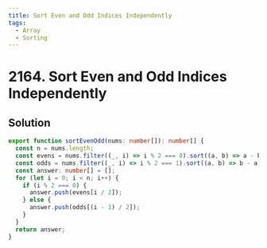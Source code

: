 ```yaml
---
title: Sort Even and Odd Indices Independently
tags:
  - Array
  - Sorting
---
```


# 2164. Sort Even and Odd Indices Independently

<Badges>
  <LevelBadge level="easy" />
  <TopicBadge name="Array" slug="array" />
  <TopicBadge name="Sorting" slug="sorting" />
</Badges>

## Solution

```typescript filename="solution.ts" copy
export function sortEvenOdd(nums: number[]): number[] {
  const n = nums.length;
  const evens = nums.filter((_, i) => i % 2 === 0).sort((a, b) => a - b);
  const odds = nums.filter((_, i) => i % 2 === 1).sort((a, b) => b - a);
  const answer: number[] = [];
  for (let i = 0; i < n; i++) {
    if (i % 2 === 0) {
      answer.push(evens[i / 2]);
    } else {
      answer.push(odds[(i - 1) / 2]);
    }
  }
  return answer;
}
```

<ProblemLink
  codingSite="leetcode"
  href="https://leetcode.com/problems/sort-even-and-odd-indices-independently"
  title="Sort Even and Odd Indices Independently"
/>
